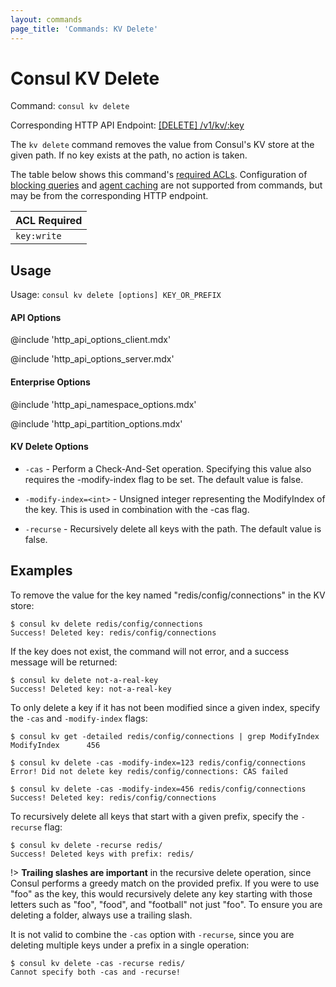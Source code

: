 ```yaml
---
layout: commands
page_title: 'Commands: KV Delete'
---
```


# Consul KV Delete

Command: `consul kv delete`

Corresponding HTTP API Endpoint: [\[DELETE\] /v1/kv/:key](/api-docs/kv#delete-key)

The `kv delete` command removes the value from Consul's KV store at the
given path. If no key exists at the path, no action is taken.

The table below shows this command's [required ACLs](/api#authentication). Configuration of
[blocking queries](/api-docs/features/blocking) and [agent caching](/api-docs/features/caching)
are not supported from commands, but may be from the corresponding HTTP endpoint.

| ACL Required |
| ------------ |
| `key:write`  |

## Usage

Usage: `consul kv delete [options] KEY_OR_PREFIX`

#### API Options

@include 'http_api_options_client.mdx'

@include 'http_api_options_server.mdx'

#### Enterprise Options

@include 'http_api_namespace_options.mdx'

@include 'http_api_partition_options.mdx'

#### KV Delete Options

- `-cas` - Perform a Check-And-Set operation. Specifying this value also
  requires the -modify-index flag to be set. The default value is false.

- `-modify-index=<int>` - Unsigned integer representing the ModifyIndex of the
  key. This is used in combination with the -cas flag.

- `-recurse` - Recursively delete all keys with the path. The default value is
  false.

## Examples

To remove the value for the key named "redis/config/connections" in the
KV store:

```shell-session
$ consul kv delete redis/config/connections
Success! Deleted key: redis/config/connections
```

If the key does not exist, the command will not error, and a success message
will be returned:

```shell-session
$ consul kv delete not-a-real-key
Success! Deleted key: not-a-real-key
```

To only delete a key if it has not been modified since a given index, specify
the `-cas` and `-modify-index` flags:

```shell-session
$ consul kv get -detailed redis/config/connections | grep ModifyIndex
ModifyIndex      456

$ consul kv delete -cas -modify-index=123 redis/config/connections
Error! Did not delete key redis/config/connections: CAS failed

$ consul kv delete -cas -modify-index=456 redis/config/connections
Success! Deleted key: redis/config/connections
```

To recursively delete all keys that start with a given prefix, specify the
`-recurse` flag:

```shell-session
$ consul kv delete -recurse redis/
Success! Deleted keys with prefix: redis/
```

!> **Trailing slashes are important** in the recursive delete operation, since
Consul performs a greedy match on the provided prefix. If you were to use "foo"
as the key, this would recursively delete any key starting with those letters
such as "foo", "food", and "football" not just "foo". To ensure you are deleting
a folder, always use a trailing slash.

It is not valid to combine the `-cas` option with `-recurse`, since you are
deleting multiple keys under a prefix in a single operation:

```shell-session
$ consul kv delete -cas -recurse redis/
Cannot specify both -cas and -recurse!
```
